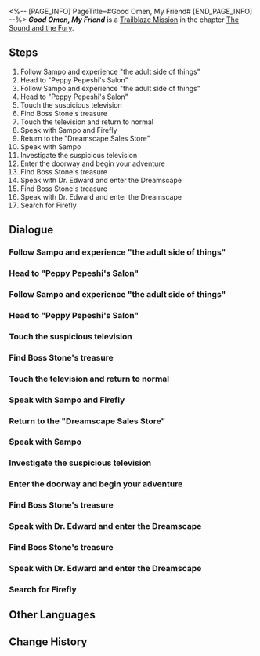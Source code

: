 <%-- [PAGE_INFO]
PageTitle=#Good Omen, My Friend#
[END_PAGE_INFO] --%>
{{Stub|Dialogue.}}
{{Mission Infobox
|id            = 1030303
|title         = 
|image         = Mission Good Omen, My Friend.png{{subst:void|<!--$UPLOAD:<<SpriteOutput/Chronicle/1030303.png>-<Mission Good Omen, My Friend.png>-<Fate's Atlas Images>>-->}}
|type          = Trailblaze
|event_name    = 
|chapter       = The Sound and the Fury
|requirements  = [[Trailblaze Mission]] ''[[Tales from the Golden Age]]'' completed
|summary       = By chance, you crossed paths with Sampo in Penacony and followed him into what he called the "adult world." After that, he presented you with a not-so-friendly riddle before walking away, and Firefly was nowhere to be found.
|characters    = Trailblazer
|startLocation = [[Penacony]] - [[Golden Hour]]
|world         = Penacony
|area          = Golden Hour
|prev          = Tales from the Golden Age
|next          = Gentleness, the Name of Nocturne
|rewards       = Trailblaze EXP*600; Stellar Jade*80; Traveler's Guide*6; Refined Aether*4; Lost Crystal*4; Credit*60,000
}}
'''''Good Omen, My Friend''''' is a [[Trailblaze Mission]] in the chapter [[The Sound and the Fury]].

==Steps==
# Follow Sampo and experience "the adult side of things"
# Head to "Peppy Pepeshi's Salon"
# Follow Sampo and experience "the adult side of things"
# Head to "Peppy Pepeshi's Salon"
# Touch the suspicious television
# Find Boss Stone's treasure
# Touch the television and return to normal
# Speak with Sampo and Firefly
# Return to the "Dreamscape Sales Store"
# Speak with Sampo
# Investigate the suspicious television
# Enter the doorway and begin your adventure
# Find Boss Stone's treasure
# Speak with Dr. Edward and enter the Dreamscape
# Find Boss Stone's treasure
# Speak with Dr. Edward and enter the Dreamscape
# Search for Firefly

<!--
==Gameplay Notes==

--><!--
==Trial Character==

-->
==Dialogue==
{{Stub Dialogue}}

===Follow Sampo and experience "the adult side of things"===
{{Mission Description|type=trailblaze|location=Golden Hour|What surprises you most is that your old friend Sampo (okay, maybe friend is a strong word) happens to be in Penacony, too. Firefly doesn't seem to trust him very much, but the ever-friendly and enthusiastic dark-blue gentleman wants to teach you all about the "adult side" of things (in a legal way).<br />Well, you're here now so, it couldn't hurt to try... Right?}}
{{Dialogue Start}}
:{{tx}}
{{Dialogue End}}

===Head to "Peppy Pepeshi's Salon"===
{{Mission Description|type=trailblaze|location=Golden Hour|update|What surprises you most is that your old friend Sampo happens to be in Penacony, too. Firefly doesn't seem to trust him very much, but the ever-friendly and enthusiastic dark-blue gentleman wants to teach you all about the "adult side" of things.<br />According to him, your destination for this journey is a salon named "Peppy Pepeshi's Salon" &mdash; The name must have been intentional.}}
{{Dialogue Start}}
:{{tx}}
{{Dialogue End}}

===Follow Sampo and experience "the adult side of things"===
{{Mission Description|type=trailblaze|location=Golden Hour|update|What surprises you most is that your old friend Sampo (okay, maybe friend is a strong word) happens to be in Penacony, too. Firefly doesn't seem to trust him very much, but the ever-friendly and enthusiastic dark-blue gentleman wants to teach you all about the "adult side" of things (in a legal way).<br />Well, you're here now so, it couldn't hurt to try... Right?}}
{{Dialogue Start}}
:{{tx}}
{{Dialogue End}}

===Head to "Peppy Pepeshi's Salon"===
{{Mission Description|type=trailblaze|location=Golden Hour|update|What surprises you most is that your old friend Sampo happens to be in Penacony, too. Firefly doesn't seem to trust him very much, but the ever-friendly and enthusiastic dark-blue gentleman wants to teach you all about the "adult side" of things.<br />According to him, your destination for this journey is a salon named "Peppy Pepeshi's Salon" &mdash; The name must have been intentional.}}
{{Dialogue Start}}
:{{tx}}
{{Dialogue End}}

===Touch the suspicious television===
{{Mission Description|type=trailblaze|location=Golden Hour|update|What surprises you most is that your old friend Sampo happens to be in Penacony, too. Firefly doesn't seem to trust him very much, but the ever-friendly and enthusiastic dark-blue gentleman wants to teach you all about the "adult side" of things.<br />You're turned away at the door of Peppy Pepeshi's Salon, but the quick-witted Sampo immediately thinks of a back-up plan. However, before this mystery can be unveiled, he entrusted you to collect some materials... from an arcade machine.}}
{{Dialogue Start}}
:{{tx}}
{{Dialogue End}}

===Find Boss Stone's treasure===
{{Mission Description|type=trailblaze|location=Golden Hour|update|What surprises you most is that your old friend Sampo happens to be in Penacony, too. Firefly doesn't seem to trust him very much, but the ever-friendly and enthusiastic dark-blue gentleman wants to teach you all about the "adult side" of things.<br />As you touch the mysterious machine, you realize that you've been transformed into a taciturn cartoon character. According to the game story, you will now defeat Boss Stone and confiscate his illegal items.}}
{{Dialogue Start}}
:{{tx}}
{{Dialogue End}}

===Touch the television and return to normal===
{{Mission Description|type=trailblaze|location=Golden Hour|update|What surprises you most is that your old friend Sampo happens to be in Penacony, too. Firefly doesn't seem to trust him very much, but the ever-friendly and enthusiastic dark-blue gentleman wants to teach you all about the "adult side" of things.<br />As you touch the mysterious machine, you realize that you've been transformed into a taciturn cartoon character and successfully defeat Boss Stone. Now you must touch the television once more to return to normal.}}
{{Dialogue Start}}
:{{tx}}
{{Dialogue End}}

===Speak with Sampo and Firefly===
{{Mission Description|type=trailblaze|location=Golden Hour|update|What surprises you most is that your old friend Sampo happens to be in Penacony, too. Firefly doesn't seem to trust him very much, but the ever-friendly and enthusiastic dark-blue gentleman wants to teach you all about the "adult side" of things.<br />You successfully collected the mysterious materials that Sampo needed. It is time to experience this thing that he calls: "true entertainment."}}
{{Dialogue Start}}
:{{tx}}
{{Dialogue End}}

===Return to the "Dreamscape Sales Store"===
{{Mission Description|type=trailblaze|location=Golden Hour|update|What surprises you most is that your old friend Sampo happens to be in Penacony, too. Firefly doesn't seem to trust him very much, but the ever-friendly and enthusiastic dark-blue gentleman wants to teach you all about the "adult side" of things.<br />Though he has not said where you are headed, you are confident that this route leads to the "Dreamscape Sales Store."}}
{{Dialogue Start}}
:{{tx}}
{{Dialogue End}}

===Speak with Sampo===
{{Dialogue Start}}
:{{tx}}
{{Dialogue End}}

===Investigate the suspicious television===
{{Mission Description|type=trailblaze|location=Golden Hour|update|What surprises you most is that your old friend Sampo happens to be in Penacony, too. Firefly doesn't seem to trust him very much, but the ever-friendly and enthusiastic dark-blue gentleman wants to teach you all about the "adult side" of things.<br />You're turned away at the door of Peppy Pepeshi's Salon, but the quick-witted Sampo immediately thinks of a back-up plan. However, before this mystery can be unveiled, he entrusted you to collect some materials... from an arcade machine.}}
{{Dialogue Start}}
:{{tx}}
{{Dialogue End}}

===Enter the doorway and begin your adventure===
{{Mission Description|type=trailblaze|location=Golden Hour|update|What surprises you most is that your old friend Sampo happens to be in Penacony, too. Firefly doesn't seem to trust him very much, but the ever-friendly and enthusiastic dark-blue gentleman wants you to learn all about what the adult world is.<br />After you touched the mysterious machine, you realize that you've been transformed into a taciturn cartoon character. According to the game's setting, you now must enter the doorway and begin a great adventure.}}
{{Dialogue Start}}
:{{tx}}
{{Dialogue End}}

===Find Boss Stone's treasure===
{{Mission Description|type=trailblaze|location=Golden Hour|update|What surprises you most is that your old friend Sampo happens to be in Penacony, too. Firefly doesn't seem to trust him very much, but the ever-friendly and enthusiastic dark-blue gentleman wants to teach you all about the "adult side" of things.<br />As you touch the mysterious machine, you realize that you've been transformed into a taciturn cartoon character. According to the game story, you will now defeat Boss Stone and confiscate his illegal items.}}
{{Dialogue Start}}
:{{tx}}
{{Dialogue End}}

===Speak with Dr. Edward and enter the Dreamscape===
{{Mission Description|type=trailblaze|location=Golden Hour|update|Sampo has led you back to the Dreamscape Sales Store and confessed to Dr. Edward the service reserved for regular customers (why didn't he say this earlier?), then ordered a customized dream bubble for you to experience.<br />Though you have no idea what he is up to, your instincts fear that what you're about to experience is going to be... beyond your imagination.}}
{{Dialogue Start}}
:{{tx}}
{{Dialogue End}}

===Find Boss Stone's treasure===
{{Mission Description|type=trailblaze|location=Golden Hour|update|What surprises you most is that your old friend Sampo happens to be in Penacony, too. Firefly doesn't seem to trust him very much, but the ever-friendly and enthusiastic dark-blue gentleman wants to teach you all about the "adult side" of things.<br />As you touch the mysterious machine, you realize that you've been transformed into a taciturn cartoon character. According to the game story, you will now defeat Boss Stone and confiscate his illegal items.}}
{{Dialogue Start}}
:{{tx}}
{{Dialogue End}}

===Speak with Dr. Edward and enter the Dreamscape===
{{Mission Description|type=trailblaze|location=Golden Hour|update|Sampo has led you back to the Dreamscape Sales Store and confessed to Dr. Edward the service reserved for regular customers (why didn't he say this earlier?), then ordered a customized dream bubble for you to experience.<br />Though you have no idea what he is up to, your instincts fear that what you're about to experience is going to be... beyond your imagination.}}
{{Dialogue Start}}
:{{tx}}
{{Dialogue End}}

===Search for Firefly===
{{Mission Description|type=trailblaze|location=Golden Hour|update|Sampo's previously relaxed and joyous attitude suddenly drops to a serious and stern tone as he warns you that there is something abnormal about Firefly's origin. After spouting a series of confusing but upsetting metaphors, he turns on his heel and leaves. At this moment, you realize that Firefly, who had been following you like a shadow, is suddenly nowhere to be seen.<br />First things first, you must find Firefly, ensure her safety, and get an explanation.}}
{{Dialogue Start}}
:{{tx}}
{{Dialogue End}}

==Other Languages==
{{Other Languages
|en   = Good Omen, My Friend
|zhs  = 好兆头，我的朋友
|zht  = 好兆頭，我的朋友
|ja   = グッドオーメンズ、マイフレンド
|ko   = 좋은 징조야, 친구
|es   = Buena suerte, amigo
|fr   = Oiseau de bon augure
|ru   = Благое знамение, мой друг
|th   = เป็นลางดีนะ เพื่อน
|vi   = Điều May Mắn, Bạn Của Tôi
|de   = Gutes Omen, mein Freund
|id   = Pertanda Baik, Temanku
|pt   = Bom Presságio, {{MC|f=Amigona|m=Amigão}}
}}

==Change History==
{{Change History|2.0}}

